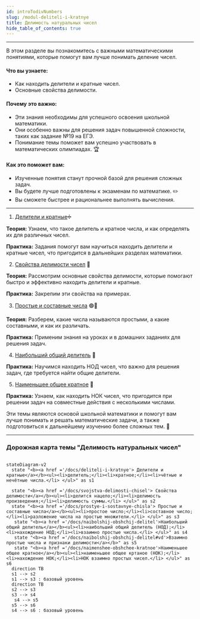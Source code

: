 ```yaml
---
id: introTodivNumbers
slug: /modul-deliteli-i-kratnye
title: Делимость натуральных чисел
hide_table_of_contents: true
---
```


---
В этом разделе вы познакомитесь с важными математическими понятиями, которые помогут вам лучше понимать деление чисел.

#### Что вы узнаете:

- Как находить делители и кратные чисел.
- Основные свойства делимости.

#### Почему это важно:

- Эти знания необходимы для успешного освоения школьной математики.
- Они особенно важны для решения задач повышенной сложности, таких как задание №19 на ЕГЭ.
- Понимание темы поможет вам успешно участвовать в математических олимпиадах. 🏆

#### Как это поможет вам:

- Изученные понятия станут прочной базой для решения сложных задач.
- Вы будете лучше подготовлены к экзаменам  по математике. ✏️
- Вы сможете быстрее и рациональнее выполнять вычисления.

---

1. [Делители и кратные](/docs/deliteli-i-kratnye)➗

**Теория:** Узнаем, что такое делитель и кратное числа, и как определять их для различных чисел.

**Практика:** Задания помогут вам научиться находить делители и кратные чисел, что пригодится в дальнейших разделах математики. 

2. [Свойства делимости чисел](/docs/svojstva-delimosti-chisel) 🔢

**Теория:** Рассмотрим основные свойства делимости, которые помогают быстро и эффективно находить делители и кратные.

**Практика:** Закрепим эти свойства на примерах. 

3. [Простые и составные числа](/docs/prostye-i-sostavnye-chisla) 🟢🔴

**Теория:** Разберем, какие числа называются простыми, а какие составными, и как их различать.

**Практика:** Применим знания на уроках и в домашних заданиях для решения задач. 

4. [Наибольший общий делитель](/docs/naibolshij-obshchij-delitel) 🧩

**Практика:** Научимся находить НОД чисел, что важно для решения задач, где требуется найти общие делители. 

5. [Наименьшее общее кратное](/docs/naimenshee-obshchee-kratnoe) 🔄

**Практика:** Узнаем, как находить НОК чисел, что пригодится при решении задач на совместные действия с несколькими числами. 


Эти темы являются основой школьной математики и помогут вам лучше понимать и решать математические задачи, а также подготовиться к дальнейшему изучению более сложных тем. 🌟

---

### Дорожная карта темы "Делимость натуральных чисел"

```mermaid

stateDiagram-v2
  state "<b><a href ='/docs/deliteli-i-kratnye'> Делители и кратные</a></b><ul><li>делитель;</li><li>кратное;</li><li>чётные и нечётные числа.</li> </ul>" as s1

  state "<b><a href ='/docs/svojstva-delimosti-chisel'> Свойства делимости</a></b><ul><li>делится нацело;</li><li>делимость произведения;</li><li>делимость суммы.</li> </ul>" as s2
  state "<b><a href ='/docs/prostye-i-sostavnye-chisla'> Простые и составные числа</a></b><ul><li>простое число;</li><li>составное число;</li><li>разложение числа на простые множители.</li> </ul>" as s3
   state "<b><a href ='/docs/naibolshij-obshchij-delitel'>Наибольший общий делитель</a></b><ul><li>наибольший общий делитель (НОД);</li><li>нахождение НОД;</li><li>взаимно простые числа.</li> </ul>" as s4
   state "<b><a href ='/docs/naibolshij-obshchij-delitel#vd'>Взаимно простые числа и признаки делимости</a></b>" as s5
   state "<b><a href ='/docs/naimenshee-obshchee-kratnoe'>Наименьшее общее кратное</a></b><ul><li>наименьшее общее кртаное (НОК);</li><li>нахождение НОК;</li><li>НОК взаимно простых чисел.</li> </ul>" as s6
  direction TB
  s1 --> s2
  s1 --> s3 : базовый уровень
  direction TB
  s2 --> s3
  s3 --> s4
   s4 --> s5
  s5 --> s6
  s4 --> s6 : базовый уровень



```
